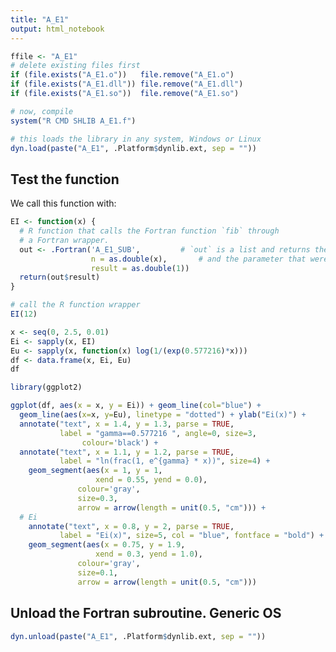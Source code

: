 ```yaml
---
title: "A_E1"
output: html_notebook
---
```


```r
ffile <- "A_E1"
# delete existing files first
if (file.exists("A_E1.o"))   file.remove("A_E1.o")
if (file.exists("A_E1.dll")) file.remove("A_E1.dll")
if (file.exists("A_E1.so"))  file.remove("A_E1.so")

# now, compile
system("R CMD SHLIB A_E1.f")
```


```r
# this loads the library in any system, Windows or Linux
dyn.load(paste("A_E1", .Platform$dynlib.ext, sep = ""))
```


## Test the function
We call this function with:
```r
EI <- function(x) {
  # R function that calls the Fortran function `fib` through
  # a Fortran wrapper.
  out <- .Fortran('A_E1_SUB',         # `out` is a list and returns the result
                  n = as.double(x),       # and the parameter that were passed.
                  result = as.double(1))
  return(out$result)             
}

# call the R function wrapper
EI(12)    
```

```r
x <- seq(0, 2.5, 0.01)
Ei <- sapply(x, EI)
Eu <- sapply(x, function(x) log(1/(exp(0.577216)*x)))
df <- data.frame(x, Ei, Eu)
df
```

```r
library(ggplot2)

ggplot(df, aes(x = x, y = Ei)) + geom_line(col="blue") + 
  geom_line(aes(x=x, y=Eu), linetype = "dotted") + ylab("Ei(x)") +
  annotate("text", x = 1.4, y = 1.3, parse = TRUE,
           label = "gamma==0.577216 ", angle=0, size=3, 
                colour='black') +
  annotate("text", x = 1.1, y = 1.2, parse = TRUE, 
           label = "ln(frac(1, e^{gamma} * x))", size=4) +
    geom_segment(aes(x = 1, y = 1, 
                   xend = 0.55, yend = 0.0), 
               colour='gray', 
               size=0.3,  
               arrow = arrow(length = unit(0.5, "cm"))) +
  # Ei
    annotate("text", x = 0.8, y = 2, parse = TRUE, 
           label = "Ei(x)", size=5, col = "blue", fontface = "bold") +
    geom_segment(aes(x = 0.75, y = 1.9, 
                   xend = 0.3, yend = 1.0), 
               colour='gray', 
               size=0.1,  
               arrow = arrow(length = unit(0.5, "cm")))
```


## Unload the Fortran subroutine. Generic OS
```r
dyn.unload(paste("A_E1", .Platform$dynlib.ext, sep = ""))
```


